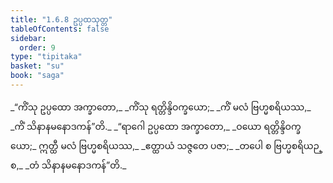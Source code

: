 ```yaml
---
title: "1.6.8 ဥပ္ပထသုတ္တ"
tableOfContents: false
sidebar:
  order: 9
type: "tipitaka"
basket: "su"
book: "saga"
---
```



<DynamicBreadcrumb />

<Division number="58" book="saga">

<Paragraph number="302" type="verses" book="saga">
_“ကိံသု ဥပ္ပထော အက္ခာတော,_  
_ကိံသု ရတ္တိန္ဒိဝက္ခယော;_  
_ကိံ မလံ ဗြဟ္မစရိယဿ,_  
_ကိံ သိနာနမနောဒကန်”တိ._  

</Paragraph>

<Paragraph number="303" type="verses" book="saga">
_“ရာဂေါ ဥပ္ပထော အက္ခာတော,_  
_ဝယော ရတ္တိန္ဒိဝက္ခယော;_  
ဣတ္ထီ မလံ ဗြဟ္မစရိယဿ,_  
_ဧတ္ထာယံ သဇ္ဇတေ ပဇာ;_  
_တပေါ စ ဗြဟ္မစရိယဉ္စ,_  
_တံ သိနာနမနောဒကန်”တိ._
</Paragraph>
</Division>